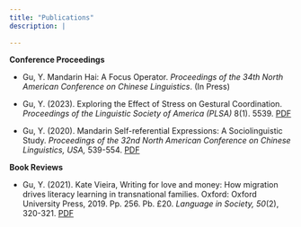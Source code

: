 ```yaml
---
title: "Publications"
description: |
  
---
```


**Conference Proceedings**

* Gu, Y. Mandarin Hai: A Focus Operator. _Proceedings of the 34th North American Conference on Chinese Linguistics_. (In Press)


* Gu, Y. (2023). Exploring the Effect of Stress on Gestural Coordination. _Proceedings of the Linguistic Society of America (PLSA)_ 8(1). 5539. [PDF](publications/LSA_prd_23.pdf)

* Gu, Y. (2020). Mandarin Self-referential Expressions: A Sociolinguistic Study. _Proceedings of the 32nd North American Conference on Chinese Linguistics, USA,_ 539-554. [PDF](publications/Pro_NACCL32_Part05_42_Gu_P539.pdf)

**Book Reviews**

* Gu, Y. (2021). Kate Vieira, Writing for love and money: How migration drives literacy learning in transnational families. Oxford: Oxford University Press, 2019. Pp. 256. Pb. £20. _Language in Society, 50_(2), 320-321. [PDF](publications/kate_vieira_writing_for_love_and_money.pdf)



